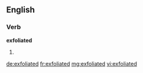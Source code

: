 ==English==

===Verb===
'''exfoliated'''

# {{past of|[[exfoliate]]}}

[[de:exfoliated]]
[[fr:exfoliated]]
[[mg:exfoliated]]
[[vi:exfoliated]]